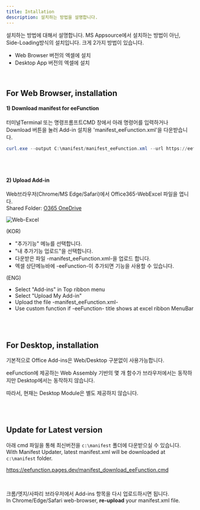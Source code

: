 ```yaml
---
title: Intallation
description: 설치하는 방법을 설명합니다.
---
```



설치하는 방법에 대해서 설명합니다.
MS Appsource에서 설치하는 방법이 아닌, Side-Loading방식의 설치입니다.
크게 2가지 방법이 있습니다.
- Web Browser 버전의 엑셀에 설치
- Desktop App 버전의 엑셀에 설치

<br/>

## For Web Browser, installation

#### 1) Download manifest for eeFunction
터미널Terminal 또는 명령프롬프트CMD 창에서 아래 명령어를 입력하거나 Download 버튼을 눌러 Add-in 설치용 'manifest_eeFunction.xml'을 다운받습니다.

<LinkCard
  title="manifest download"
  description="다음 주소에서 다운로드버튼을 이용해서 설치하세요"
  href="https://eefunction.pages.dev/manifest_eeFunction.xml"
/>


``` powershell or bash
curl.exe --output C:\manifest/manifest_eeFunction.xml --url https://eefunction.pages.dev/manifest_eeFunction.xml --ssl-no-revoke
```

<br/>
<br/>


#### 2) Upload Add-in

Web브라우저(Chrome/MS Edge/Safari)에서 Office365-WebExcel 파일을 엽니다.   
Shared Folder: [O365 OneDrive](https://1drv.ms/f/s!AjtDw6AXQrGwhQcErmClmFVoxmPh?e=ORakqb)

![Web-Excel](../../../assets/eefunction/eefunction002.png)

(KOR)
- "추가기능" 메뉴를 선택합니다.
- "내 추가기능 업로드"을 선택합니다.
- 다운받은 파일 -manifest_eeFunction.xml-을 업로드 합니다.
- 엑셀 상단메뉴바에 -eeFunction-이 추가되면 기능을 사용할 수 있습니다.

(ENG)
- Select "Add-ins" in Top ribbon menu
- Select "Upload My Add-in"
- Upload the file -manifest_eeFunction.xml-
- Use custom function if -eeFunction- title shows at excel ribbon MenuBar


<br/><br/>

## For Desktop, installation
기본적으로 Office Add-ins은 Web/Desktop 구분없이 사용가능합니다.    

eeFunction에 제공하는 Web Assembly 기반의 몇 개 함수가
브라우저에서는 동작하지만 Desktop에서는 동작하지 않습니다.

따라서, 현재는 Desktop Module은 별도 제공하지 않습니다.


<br/><br/>

## Update for Latest version
아래 cmd 파일을 통해 최신버전을 `c:\manifest` 폴더에 다운받으실 수 있습니다.    
With Manifest Updater, latest manifest.xml will be downloaded at `c:\manifest` folder.

https://eefunction.pages.dev/manifest_download_eeFunction.cmd

<br/>

크롬/엣지/사파리 브라우저에서 Add-ins 항목을 다시 업로드하시면 됩니다.    
In Chrome/Edge/Safari web-browser, **re-upload** your manifest.xml file.



<br/><br/><br/><br/>
